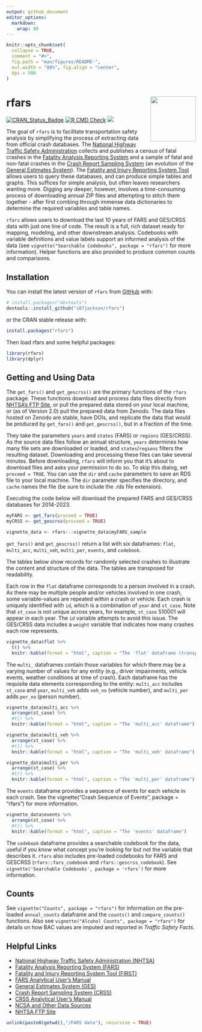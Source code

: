 ---
output: github_document
editor_options: 
  markdown: 
    wrap: 80
---

<!-- README.md is generated from README.Rmd. Please edit that file -->

```{r, include = FALSE}
knitr::opts_chunk$set(
  collapse = TRUE,
  comment = "#>",
  fig.path = "man/figures/README-",
  out.width = "80%", fig.align = "center",
  dpi = 500
)
```

# rfars <img src="man/figures/logo.svg" align="right" width="120"/>

<!-- badges: start -->

[![CRAN_Status_Badge](https://www.r-pkg.org/badges/version/rfars)](https://cran.r-project.org/package=rfars)
[![R CMD
Check](https://github.com/s87jackson/rfars/actions/workflows/R-CMD-check.yaml/badge.svg)](https://github.com/s87jackson/rfars/actions/workflows/R-CMD-check.yaml)
[![](https://cranlogs.r-pkg.org/badges/grand-total/rfars)](https://CRAN.R-project.org/package=rfars)

<!-- badges: end -->

The goal of `rfars` is to facilitate transportation safety analysis by
simplifying the process of extracting data from official crash databases. The
[National Highway Traffic Safety Administration](https://www.nhtsa.gov/)
collects and publishes a census of fatal crashes in the [Fatality Analysis
Reporting
System](https://www.nhtsa.gov/research-data/fatality-analysis-reporting-system-fars)
and a sample of fatal and non-fatal crashes in the [Crash Report Sampling
System](https://www.nhtsa.gov/crash-data-systems/crash-report-sampling-system)
(an evolution of the [General Estimates
System](https://www.nhtsa.gov/national-automotive-sampling-system/nass-general-estimates-system)).
The [Fatality and Injury Reporting System Tool](https://cdan.dot.gov/query)
allows users to query these databases, and can produce simple tables and graphs.
This suffices for simple analysis, but often leaves researchers wanting more.
Digging any deeper, however, involves a time-consuming process of downloading
annual ZIP files and attempting to stitch them together - after first combing
through immense data dictionaries to determine the required variables and table
names.

`rfars` allows users to download the last 10 years of FARS and GES/CRSS data
with just one line of code. The result is a full, rich dataset ready for
mapping, modeling, and other downstream analysis. Codebooks with variable
definitions and value labels support an informed analysis of the data (see
`vignette("Searchable Codebooks", package = "rfars")` for more information).
Helper functions are also provided to produce common counts and comparisons.

## Installation

You can install the latest version of `rfars` from [GitHub](https://github.com/)
with:

``` r
# install.packages("devtools")
devtools::install_github("s87jackson/rfars")
```

or the CRAN stable release with:

``` r
install.packages("rfars")
```

Then load rfars and some helpful packages:

```{r, echo=TRUE, warning=FALSE, message=FALSE}
library(rfars)
library(dplyr)
```

## Getting and Using Data

The `get_fars()` and `get_gescrss()` are the primary functions of the `rfars`
package. These functions download and process data files directly from [NHTSA's
FTP Site](https://www.nhtsa.gov/file-downloads?p=nhtsa/downloads/), or pull the
prepared data stored on your local machine, or (as of Version 2.0) pull the 
prepared data from Zenodo. The data files hosted on Zenodo are stable, have DOIs, 
and replicate the data that would be produced by `get_fars()` and `get_gescrss()`,
but in a fraction of the time.

They take the parameters `years` and
`states` (FARS) or `regions` (GES/CRSS). As the source data files follow an
annual structure, `years` determines how many file sets are downloaded or
loaded, and `states`/`regions` filters the resulting dataset. Downloading and
processing these files can take several minutes. Before downloading, `rfars`
will inform you that it's about to download files and asks your permission to do
so. To skip this dialog, set `proceed = TRUE`. You can use the `dir` and `cache`
parameters to save an RDS file to your local machine. The `dir` parameter
specifies the directory, and `cache` names the file (be sure to include the .rds
file extension).

Executing the code below will download the prepared FARS and GES/CRSS databases 
for 2014-2023.

```{r, eval=F}
myFARS <- get_fars(proceed = TRUE)
myCRSS <- get_gescrss(proceed = TRUE)
```

```{r, echo=FALSE}
vignette_data <- rfars:::vignette_data$myFARS_sample
```

`get_fars()` and `get_gescrss()` return a list with six dataframes: `flat`,
`multi_acc`, `multi_veh`, `multi_per`, `events`, and `codebook`.

The tables below show records for randomly selected crashes to illustrate the 
content and structure of the data. The tables are transposed for readability.

Each row in the `flat` dataframe corresponds to a person involved in a crash. As
there may be multiple people and/or vehicles involved in one crash, some
variable-values are repeated within a crash or vehicle. Each crash is uniquely
identified with `id`, which is a combination of `year` and `st_case`. Note that
`st_case` is not unique across years, for example, `st_case` 510001 will appear
in each year. The `id` variable attempts to avoid this issue. The GES/CRSS data 
includes a `weight` variable that indicates how many crashes each row 
represents. 

```{r, results='asis', echo=FALSE}
vignette_data$flat %>%
  t() %>%
  knitr::kable(format = "html", caption = "The 'flat' dataframe (transposed for readability)")
```


The `multi_` dataframes contain those variables for which there may be a varying
number of values for any entity (e.g., driver impairments, vehicle events,
weather conditions at time of crash). Each dataframe has the requisite data
elements corresponding to the entity: `multi_acc` includes `st_case` and `year`,
`multi_veh` adds `veh_no` (vehicle number), and `multi_per` adds `per_no`
(person number).

```{r, results='asis', echo=FALSE}
vignette_data$multi_acc %>%
  arrange(st_case) %>%
  #t() %>%
  knitr::kable(format = "html", caption = "The 'multi_acc' dataframe")
```

```{r, results='asis', echo=FALSE}
vignette_data$multi_veh %>%
  arrange(st_case) %>%
  #t() %>%
  knitr::kable(format = "html", caption = "The 'multi_veh' dataframe")
```

```{r, results='asis', echo=FALSE}
vignette_data$multi_per %>%
  arrange(st_case) %>%
  #t() %>%
  knitr::kable(format = "html", caption = "The 'multi_per' dataframe")
```

The `events` dataframe provides a sequence of  events for each vehicle in
each crash. See the vignette("Crash Sequence of Events", package = "rfars") for
more information.

```{r, results='asis', echo=FALSE}
vignette_data$events %>%
  arrange(st_case) %>%
  #t() %>%
  knitr::kable(format = "html", caption = "The 'events' dataframe")
```

The `codebook` dataframe provides a searchable codebook for the data, useful if you
know what concept you're looking for but not the variable that describes it.
`rfars` also includes pre-loaded codebooks for FARS and GESCRSS
(`rfars::fars_codebook` and `rfars::gescrss_codebook`). See
`vignette('Searchable Codebooks', package = 'rfars')` for more information.

## Counts

See `vignette("Counts", package = "rfars")` for information on the pre-loaded
`annual_counts` dataframe and the `counts()` and `compare_counts()` functions. 
Also see `vignette("Alcohol Counts", package = "rfars")` for details on how BAC 
values are imputed and reported in *Traffic Safety Facts*.

## Helpful Links

-   [National Highway Traffic Safety Administration
    (NHTSA)](https://www.nhtsa.gov/)
-   [Fatality Analysis Reporting System
    (FARS)](https://www.nhtsa.gov/research-data/fatality-analysis-reporting-system-fars)
-   [Fatality and Injury Reporting System Tool
    (FIRST)](https://cdan.dot.gov/query)
-   [FARS Analytical User's
    Manual](https://crashstats.nhtsa.dot.gov/Api/Public/ViewPublication/813706)
-   [General Estimates System
    (GES)](https://www.nhtsa.gov/national-automotive-sampling-system/nass-general-estimates-system)
-   [Crash Report Sampling System
    (CRSS)](https://www.nhtsa.gov/crash-data-systems/crash-report-sampling-system)
-   [CRSS Analytical User's
    Manual](https://crashstats.nhtsa.dot.gov/Api/Public/ViewPublication/813707)
-   [NCSA and Other Data
    Sources](https://cdan.dot.gov/Homepage/MotorVehicleCrashDataOverview.htm)
-   [NHTSA FTP Site](https://www.nhtsa.gov/file-downloads?p=nhtsa/downloads/)

```{r, include=FALSE}
unlink(paste0(getwd(),"/FARS data"), recursive = TRUE)
```
